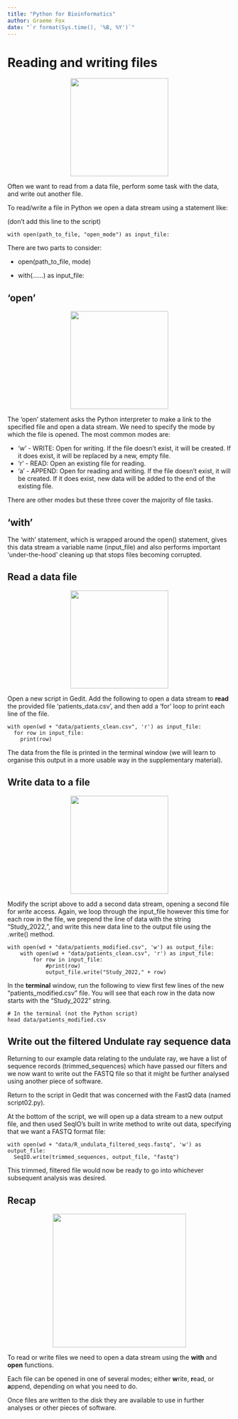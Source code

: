 ```yaml
---
title: "Python for Bioinformatics"
author: Graeme Fox
date: "`r format(Sys.time(), '%B, %Y')`"
---
```


# Reading and writing files

<center>![](images/write_file.png){height=220px}</center>

Often we want to read from a data file, perform some task with the data, and write out
another file.

To read/write a file in Python we open a data stream using a statement like:

(don't add this line to the script)
```
with open(path_to_file, "open_mode") as input_file:
```

There are two parts to consider:

  - open(path_to_file, mode)
  
  - with(...<input-file>...) as input_file:
  
## 'open'
<center>![](images/open.png){height=220px}</center>
The 'open' statement asks the Python interpreter to make a link to the specified file and open a data stream.
We need to specify the mode by which the file is opened. The most common modes are:
 
 - 'w'   - WRITE: Open for writing. If the file doesn't exist, it will be created. If it does exist, it will be replaced by a new, empty file.
 - 'r'   - READ: Open an existing file for reading.
 - 'a'   - APPEND: Open for reading and writing. If the file doesn't exist, it will be created. If it does exist, new data will be added to the end of the existing file.
 
There are other modes but these three cover the majority of file tasks.

## 'with'

The 'with' statement, which is wrapped around the open() statement, gives this data stream a variable name (input_file) and also
performs important 'under-the-hood' cleaning up that stops files becoming corrupted.

## Read a data file
<center>![](images/read.webp){height=220px}</center>
Open a new script in Gedit. Add the following to open a data stream to <b>read</b> the provided file 'patients_data.csv',
and then add a 'for' loop to print each line of the file.

```
with open(wd + "data/patients_clean.csv", 'r') as input_file:
  for row in input_file:
    print(row)
```

The data from the file is printed in the terminal window (we will learn to organise this output in a more usable way in the supplementary material).

## Write data to a file
<center>![](images/write.png){height=220px}</center>
Modify the script above to add a second data stream, opening a second file for *write* access.
Again, we loop through the input_file however this time for each row in the file, we
prepend the line of data with the string "Study_2022,", and write this new data line to the output file
using the .write() method.

```
with open(wd + "data/patients_modified.csv", 'w') as output_file:
    with open(wd + "data/patients_clean.csv", 'r') as input_file:
        for row in input_file:
            #print(row)
            output_file.write("Study_2022," + row)
```

In the <b>terminal</b> window, run the following to view first few lines of the new "patients_modified.csv" file. You will
see that each row in the data now starts with the "Study_2022" string.

```
# In the terminal (not the Python script)
head data/patients_modified.csv
```

## Write out the filtered Undulate ray sequence data
Returning to our example data relating to the undulate ray, we have a list of sequence records (trimmed_sequences) which have passed our filters and we now want to write out the FASTQ file so that it might be further analysed using another piece of software.

Return to the script in Gedit that was concerned with the FastQ data (named script02.py).

At the bottom of the script, we will open up a data stream to a new output file, and then used SeqIO's built in write method to write out data, specifying that we want a FASTQ format file:

```
with open(wd + "data/R_undulata_filtered_seqs.fastq", 'w') as output_file:
  SeqIO.write(trimmed_sequences, output_file, "fastq")
```  

This trimmed, filtered file would now be ready to go into whichever subsequent analysis was desired.

## Recap

<center>![](../images/recap.webp){height=300px}</center>
To read or write files we need to open a data stream using the <b>with</b> and <b>open</b> functions. 

Each file can be opened in one of several modes; either <b>w</b>rite, <b>r</b>ead, or <b>a</b>ppend, depending on what you need to do. 

Once files are written to the disk they are available to use in further analyses or other pieces of software.

